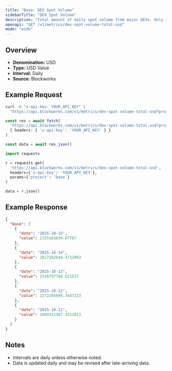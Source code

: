 ```yaml
---
title: "Base: DEX Spot Volume"
sidebarTitle: "DEX Spot Volume"
description: "Total amount of daily spot volume from major DEXs. Only includes volumes from fee-paying liquidity pools."
openapi: "GET /v1/metrics/dex-spot-volume-total-usd"
mode: "wide"
---
```


## Overview

- **Denomination:** USD
- **Type:** USD Value
- **Interval:** Daily
- **Source:** Blockworks

## Example Request

<CodeGroup>

```bash cURL
curl -H "x-api-key: YOUR_API_KEY" \
  "https://api.blockworks.com/v1/metrics/dex-spot-volume-total-usd?project=base"
```

```typescript TypeScript
const res = await fetch(
  'https://api.blockworks.com/v1/metrics/dex-spot-volume-total-usd?project=base',
  { headers: { 'x-api-key': 'YOUR_API_KEY' } }
)

const data = await res.json()
```

```python Python
import requests

r = requests.get(
  'https://api.blockworks.com/v1/metrics/dex-spot-volume-total-usd',
  headers={'x-api-key': 'YOUR_API_KEY'},
  params={'project': 'base'}
)

data = r.json()
```

</CodeGroup>

## Example Response

```json
{
  "base": [
    {
      "date": "2025-10-15",
      "value": 2155183839.67767
    },
    {
      "date": "2025-10-14",
      "value": 2627162644.4712963
    },
    {
      "date": "2025-10-13",
      "value": 2326797760.622537
    },
    {
      "date": "2025-10-12",
      "value": 2272204699.3447223
    },
    {
      "date": "2025-10-11",
      "value": 2089322367.3551013
    }
  ]
}
```

## Notes
- Intervals are daily unless otherwise noted.
- Data is updated daily and may be revised after late-arriving data.